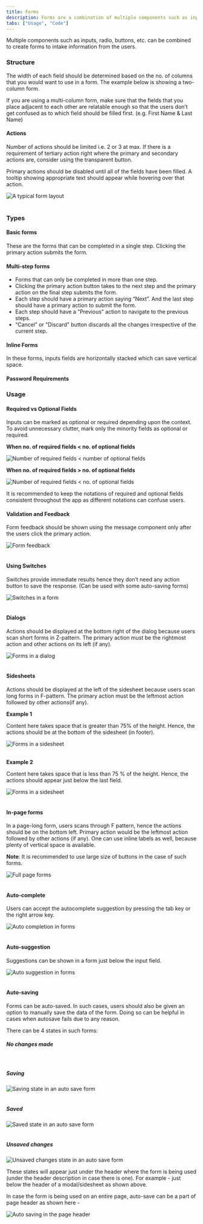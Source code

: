 ```yaml
---
title: Forms
description: Forms are a combination of multiple components such as inputs, radio, buttons, etc. arranged intuitively.
tabs: ["Usage", "Code"]
---
```


Multiple components such as inputs, radio, buttons, etc. can be combined to create forms to intake information from the users.

### Structure
The width of each field should be determined based on the no. of columns that you would want to use in a form. The example below is showing a two-column form.

If you are using a multi-column form, make sure that the fields that you place adjacent to each other are relatable enough so that the users don’t get confused as to which field should be filled first. (e.g. First Name & Last Name)

#### Actions
Number of actions should be limited i.e. 2 or 3 at max. If there is a requirement of tertiary action right where the primary and secondary actions are, consider using the transparent button.

Primary actions should be disabled until all of the fields have been filled. A tooltip showing appropriate text should appear while hovering over that action.

![A typical form layout](./images/forms-1.png)
<br/>
<br/>

### Types
#### Basic forms
These are the forms that can be completed in a single step. Clicking the primary action submits the form.
<Preview name="forms-basic-form" />

#### Multi-step forms
* Forms that can only be completed in more than one step.
* Clicking the primary action button takes to the next step and the primary action on the final step submits the form.
* Each step should have a primary action saying “Next”. And the last step should have a primary action to submit the form.
* Each step should have a “Previous” action to navigate to the previous steps.
* “Cancel” or "Discard" button discards all the changes irrespective of the current step.

<Preview name="forms-stepper-form" />

#### Inline Forms
In these forms, inputs fields are horizontally stacked which can save vertical space.
<Preview name="forms-inline-label-form" />

#### Password Requirements
<Preview name="forms-create-password" />

### Usage
#### Required vs Optional Fields
Inputs can be marked as optional or required depending upon the context. To avoid unnecessary clutter, mark only the minority fields as optional or required.

**When no. of required fields < no. of optional fields**

![Number of required fields < number of optional fields](./images/forms-2.png)
<br/>

**When no. of required fields > no. of optional fields**

![Number of required fields < no. of optional fields](./images/forms-3.png)
<br/>

It is recommended to keep the notations of required and optional fields consistent throughout the app as different notations can confuse users.
 
#### Validation and Feedback
Form feedback should be shown using the message component only after the users click the primary action.

![Form feedback](./images/forms-4.png)
<br/>
<br/>

#### Using Switches
Switches provide immediate results hence they don’t need any action button to save the response. (Can be used with some auto-saving forms)

![Switches in a form](./images/forms-5.png)
<br/>
<br/>

#### Dialogs
Actions should be displayed at the bottom right of the dialog because users scan short forms in Z-pattern. The primary action must be the rightmost action and other actions on its left (if any).

![Forms in a dialog](./images/forms-6.png)
<br/>
<br/>

#### Sidesheets
Actions should be displayed at the left of the sidesheet because users scan long forms in F-pattern. The primary action must be the leftmost action followed by other actions(if any). 

**Example 1**

Content here takes space that is greater than 75% of the height. Hence, the actions should be at the bottom of the sidesheet (in footer).

![Forms in a sidesheet](./images/forms-7.jpg)
<br/>
<br/>

**Example 2**

Content here takes space that is less than 75 % of the height. Hence, the actions should appear just below the last field.

![Forms in a sidesheet](./images/forms-8.png)
<br/>
<br/>

#### In-page forms
In a page-long form, users scans through F pattern, hence the actions should be on the bottom left. Primary action would be the leftmost action followed by other actions (if any). One can use inline labels as well, because plenty of vertical space is available.

**Note**: It is recommended to use large size of buttons in the case of such forms.

![Full page forms](./images/forms-9.png)
<br/>
<br/>

#### Auto-complete
Users can accept the autocomplete suggestion by pressing the tab key or the right arrow key.

![Auto completion in forms](./images/forms-10.png)
<br/>
<br/>

#### Auto-suggestion
Suggestions can be shown in a form just below the input field.

![Auto suggestion in forms](./images/forms-11.png)
<br/>
<br/>

#### Auto-saving
Forms can be auto-saved. In such cases, users should also be given an option to manually save the data of the form. Doing so can be helpful in cases when autosave fails due to any reason.

There can be 4 states in such forms:

##### No changes made
<br/>

##### Saving

![Saving state in an auto save form](./images/forms-12.png)
<br/>
<br/>

##### Saved

![Saved state in an auto save form](./images/forms-13.png)
<br/>
<br/>

##### Unsaved changes

![Unsaved changes state in an auto save form](./images/forms-14.png)
<br/>

These states will appear just under the header where the form is being used (under the header description in case there is one). For example - just below the header of a modal/sidesheet as shown above.

In case the form is being used on an entire page, auto-save can be a part of page header as shown here -

![Auto saving in the page header](./images/forms-15.png)
<br/>
<br/>